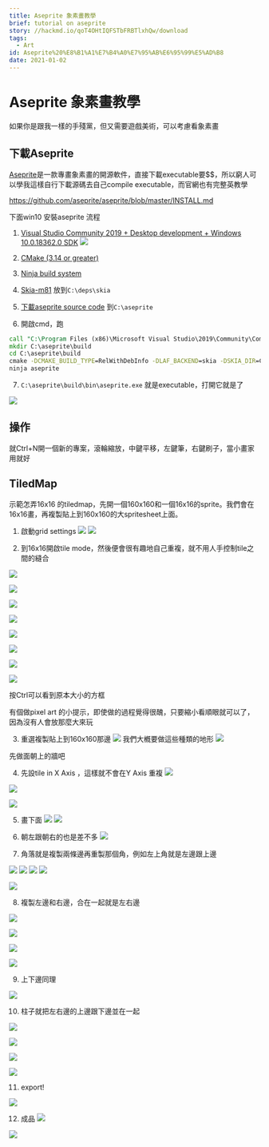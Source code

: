 ```yaml
---
title: Aseprite 象素畫教學
brief: tutorial on aseprite
story: //hackmd.io/qoT4OHtIQFSTbFRBTlxhQw/download
tags:
  - Art
id: Aseprite%20%E8%B1%A1%E7%B4%A0%E7%95%AB%E6%95%99%E5%AD%B8
date: 2021-01-02
---
```



# Aseprite 象素畫教學

如果你是跟我一樣的手殘黨，但又需要遊戲美術，可以考慮看象素畫

## 下載Aseprite

[Aseprite](https://www.aseprite.org/)是一款專畫象素畫的開源軟件，直接下載executable要$$，所以窮人可以學我這樣自行下載源碼去自己compile executable，而官網也有完整英教學

https://github.com/aseprite/aseprite/blob/master/INSTALL.md

下面win10 安裝aseprite 流程

1. [Visual Studio Community 2019 + Desktop development + Windows 10.0.18362.0 SDK](https://visualstudio.microsoft.com/downloads/) ![](https://i.imgur.com/lnW0x5L.png)

2. [CMake (3.14 or greater)](https://cmake.org/)

3. [Ninja build system](https://ninja-build.org/)

4. [Skia-m81](https://github.com/aseprite/skia/releases) 放到`C:\deps\skia`

5. [下載aseprite source code](https://github.com/aseprite/aseprite/releases) 到`C:\aseprite`

6. 開啟cmd，跑

```bat showLineNumbers
call "C:\Program Files (x86)\Microsoft Visual Studio\2019\Community\Common7\Tools\VsDevCmd.bat" -arch=x64
mkdir C:\aseprite\build
cd C:\aseprite\build
cmake -DCMAKE_BUILD_TYPE=RelWithDebInfo -DLAF_BACKEND=skia -DSKIA_DIR=C:\deps\skia -DSKIA_LIBRARY_DIR=C:\deps\skia\out\Release-x64 -DSKIA_LIBRARY=C:\deps\skia\out\Release-x64\skia.lib -G Ninja ..
ninja aseprite
```

7. `C:\aseprite\build\bin\aseprite.exe` 就是executable，打開它就是了

![](https://i.imgur.com/oKwNUHx.png)

## 操作

就Ctrl+N開一個新的專案，滾輪縮放，中鍵平移，左鍵筆，右鍵刷子，當小畫家用就好

## TiledMap

示範怎弄16x16 的tiledmap，先開一個160x160和一個16x16的sprite。我們會在16x16畫，再複製貼上到160x160的大spritesheet上面。

1. 啟動grid settings
![](https://i.imgur.com/YSELN1z.png)
![](https://i.imgur.com/tNDdGju.png)



2. 到16x16開啟tile mode，然後便會很有趣地自己重複，就不用人手控制tile之間的縫合

![](https://i.imgur.com/9DA706X.png)

![](https://i.imgur.com/VTfhEwP.png)

![](https://i.imgur.com/xqMBMBJ.png)

![](https://i.imgur.com/OpvwD0c.png)

![](https://i.imgur.com/K9wWniW.png)

![](https://i.imgur.com/AVRx0jJ.png)

![](https://i.imgur.com/PUP2R3f.png)

![](https://i.imgur.com/0NGKAzK.png)

按Ctrl可以看到原本大小的方框

有個做pixel art 的小提示，即使做的過程覺得很醜，只要縮小看順眼就可以了，因為沒有人會放那麼大來玩

3. 重選複製貼上到160x160那邊
![](https://i.imgur.com/cEkxfHm.png)
我們大槪要做這些種類的地形
![](https://i.imgur.com/SurlSDx.png)

先做面朝上的牆吧

4. 先設tile in X Axis ，這樣就不會在Y Axis 重複
![](https://i.imgur.com/rADjJAl.png)

![](https://i.imgur.com/lkDdPhx.png)

![](https://i.imgur.com/1KFuYoD.png)


5. 畫下面
![](https://i.imgur.com/OR8Pc44.png)
![](https://i.imgur.com/LMMtxEH.png)

6. 朝左跟朝右的也是差不多
![](https://i.imgur.com/UYin73u.png)

7. 角落就是複製兩條邊再重製那個角，例如左上角就是左邊跟上邊

![](https://i.imgur.com/s78W91q.png)
![](https://i.imgur.com/6grXVcV.png)
![](https://i.imgur.com/Sl1g3WD.png)
![](https://i.imgur.com/uua8TBE.png)


![](https://i.imgur.com/KN9zxjY.png)

8. 複製左邊和右邊，合在一起就是左右邊

![](https://i.imgur.com/ha0G75E.png)

![](https://i.imgur.com/TF4xNRM.png)

![](https://i.imgur.com/Di01KIT.png)

![](https://i.imgur.com/5FGsEmP.png)

9. 上下邊同理

![](https://i.imgur.com/Auj1kIB.png)

10. 柱子就把左右邊的上邊跟下邊並在一起

![](https://i.imgur.com/a2tErZ9.png)

![](https://i.imgur.com/owPsOhF.png)

![](https://i.imgur.com/dhekgZ5.png)

![](https://i.imgur.com/4yMoh8o.png)

11. export!

![](https://i.imgur.com/jGh0Kep.png)


12. 成品
![](https://i.imgur.com/wPNxAan.png)

![](https://i.imgur.com/K7PmpNi.png)

    